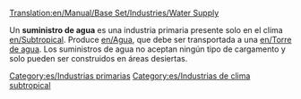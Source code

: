 [[Translation:en/Manual/Base Set/Industries/Water Supply]]

{{es/Industrias| nombre=Suministro de agua
| imagen=en/Watersupply.png
| climas=[[es/Manual/Clima|Subtropical]]
| acepta=Nada
| produce=[[es/Manual/Base Set/Cargos/Agua|Agua]]
| notas=No existe en otros [[es/Manual/Clima|climas]]
}}
Un '''suministro de agua''' es una industria primaria presente solo en el clima [[en/Subtropical]]. Produce [[en/Agua]], que debe ser transportada a una [[en/Torre de agua]]. Los suministros de agua no aceptan ningún tipo de cargamento y solo pueden ser construidos en áreas desiertas.
[[Category:es/Industrias primarias]]
[[Category:es/Industrias de clima subtropical]]